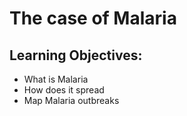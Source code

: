 # The case of Malaria {#sec-04.2-Malaria}

::: callout
## Learning Objectives:

-   What is Malaria
-   How does it spread
-   Map Malaria outbreaks
:::
